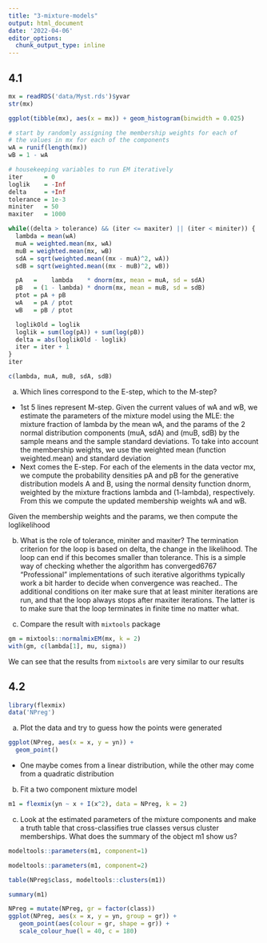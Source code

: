 ```yaml
---
title: "3-mixture-models"
output: html_document
date: '2022-04-06'
editor_options: 
  chunk_output_type: inline
---
```


## 4.1
```r
mx = readRDS('data/Myst.rds')$yvar
str(mx)

ggplot(tibble(mx), aes(x = mx)) + geom_histogram(binwidth = 0.025)

# start by randomly assigning the membership weights for each of
# the values in mx for each of the components
wA = runif(length(mx))
wB = 1 - wA

# housekeeping variables to run EM iteratively
iter      = 0
loglik    = -Inf
delta     = +Inf
tolerance = 1e-3
miniter   = 50
maxiter   = 1000

while((delta > tolerance) && (iter <= maxiter) || (iter < miniter)) {
  lambda = mean(wA)
  muA = weighted.mean(mx, wA)
  muB = weighted.mean(mx, wB)
  sdA = sqrt(weighted.mean((mx - muA)^2, wA))
  sdB = sqrt(weighted.mean((mx - muB)^2, wB))

  pA   =    lambda    * dnorm(mx, mean = muA, sd = sdA)
  pB   = (1 - lambda) * dnorm(mx, mean = muB, sd = sdB)
  ptot = pA + pB
  wA   = pA / ptot
  wB   = pB / ptot

  loglikOld = loglik
  loglik = sum(log(pA)) + sum(log(pB))
  delta = abs(loglikOld - loglik)
  iter = iter + 1
}
iter

c(lambda, muA, muB, sdA, sdB)
```

a) Which lines correspond to the E-step, which to the M-step?
- 1st 5 lines represent M-step. Given the current values of wA and wB, we estimate the parameters of the mixture model using the MLE: the mixture fraction of lambda by the mean wA, and the params of the 2 normal distribution components (muA, sdA) and (muB, sdB) by the sample means and the sample standard deviations. To take into account the membership weights, we use the weighted mean (function weighted.mean) and standard deviation
- Next comes the E-step. For each of the elements in the data vector mx, we compute the probability densities pA and pB for the generative distribution models A and B, using the normal density function dnorm, weighted by the mixture fractions lambda and (1-lambda), respectively. From this we compute the updated membership weights wA and wB.

Given the membership weights and the params, we then compute the loglikelihood

b) What is the role of tolerance, miniter and maxiter?
The termination criterion for the loop is based on delta, the change in the likelihood. The loop can end if this becomes smaller than tolerance. This is a simple way of checking whether the algorithm has converged6767 “Professional” implementations of such iterative algorithms typically work a bit harder to decide when convergence was reached.. The additional conditions on iter make sure that at least miniter iterations are run, and that the loop always stops after maxiter iterations. The latter is to make sure that the loop terminates in finite time no matter what.

c) Compare the result with `mixtools` package
```r
gm = mixtools::normalmixEM(mx, k = 2)
with(gm, c(lambda[1], mu, sigma))
```
We can see that the results from `mixtools` are very similar to our results

## 4.2  
```r
library(flexmix)
data('NPreg')
```
a) Plot the data and try to guess how the points were generated
```r
ggplot(NPreg, aes(x = x, y = yn)) +
  geom_point()
```
- One maybe comes from a linear distribution, while the other may come from a quadratic distribution
b) Fit a two component mixture model
```r
m1 = flexmix(yn ~ x + I(x^2), data = NPreg, k = 2)
```
c) Look at the estimated parameters of the mixture components and make a truth table that cross-classifies true classes versus cluster memberships. What does the summary of the object m1 show us?
```r
modeltools::parameters(m1, component=1)
```
```r
modeltools::parameters(m1, component=2)
```
```r
table(NPreg$class, modeltools::clusters(m1))
```
```r
summary(m1)
```
```r
NPreg = mutate(NPreg, gr = factor(class))
ggplot(NPreg, aes(x = x, y = yn, group = gr)) +
   geom_point(aes(colour = gr, shape = gr)) +
   scale_colour_hue(l = 40, c = 180)
```




